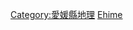 {{日本行政區劃分類導航|島嶼}}
{{commonscat|Islands of Ehime prefecture}}

[[Category:愛媛縣地理|Category:愛媛縣地理]]
[[Category:日本各都道府縣島嶼|Ehime]]